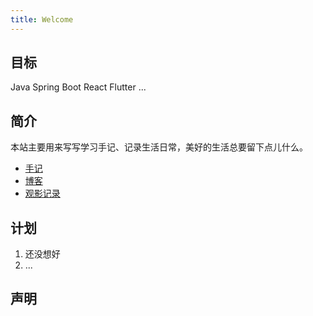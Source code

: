 ```yaml
---
title: Welcome
---
```


## 目标

<span className="badge badge--success margin-right--md shadow--tl">Java</span>
<span className="badge badge--info margin-right--md shadow--tl">Spring Boot</span>
<span className="badge badge--warning margin-right--md shadow--tl">React</span>
<span className="badge badge--danger margin-right--md shadow--tl">Flutter</span>
<span className="badge badge--success margin-right--md shadow--tl">...</span>

## 简介

本站主要用来写写学习手记、记录生活日常，美好的生活总要留下点儿什么。

- [手记](/docs/hello)
- [博客](/blog)
- [观影记录](/movies-record)

## 计划
<ShadowBox title='2022 学习计划'>
  <ol>
    <li>还没想好️</li>
    <li>...</li>
  </ol>
</ShadowBox>

## 声明
<CreativeCommons />




